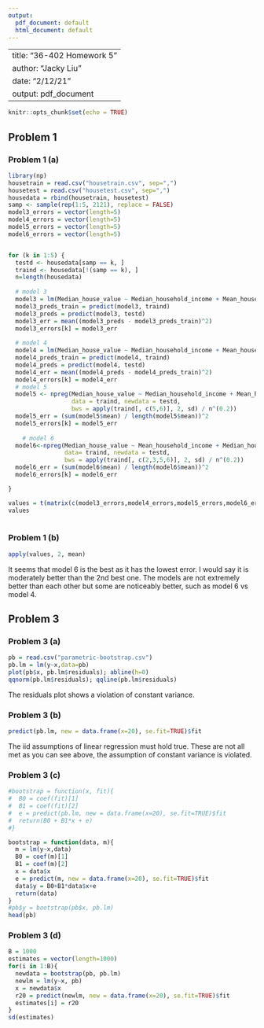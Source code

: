 ```yaml
---
output:
  pdf_document: default
  html_document: default
---
```

--
title: "36-402 Homework 5"
author: "Jacky Liu"
date: "2/12/21"
output: pdf_document
---

```r
knitr::opts_chunk$set(echo = TRUE)
```

## Problem 1

### Problem 1 (a)

```r
library(np)
housetrain = read.csv("housetrain.csv", sep=",")
housetest = read.csv("housetest.csv", sep=",")
housedata = rbind(housetrain, housetest)
samp <- sample(rep(1:5, 2121), replace = FALSE)
model3_errors = vector(length=5)
model4_errors = vector(length=5)
model5_errors = vector(length=5)
model6_errors = vector(length=5)


for (k in 1:5) {
  testd <- housedata[samp == k, ]
  traind <- housedata[!(samp == k), ]
  n=length(housedata)
  
  # model 3
  model3 = lm(Median_house_value ~ Median_household_income + Mean_household_income, data=traind)
  model3_preds_train = predict(model3, traind)
  model3_preds = predict(model3, testd)
  model3_err = mean((model3_preds - model3_preds_train)^2)
  model3_errors[k] = model3_err
  
  # model 4
  model4 = lm(Median_house_value ~ Median_household_income + Mean_household_income + Latitude + Longitude, data=traind)
  model4_preds_train = predict(model4, traind)
  model4_preds = predict(model4, testd)
  model4_err = mean((model4_preds - model4_preds_train)^2)
  model4_errors[k] = model4_err
  # model 5
  model5 <- npreg(Median_house_value ~ Median_household_income + Mean_household_income, 
                  data = traind, newdata = testd,
                  bws = apply(traind[, c(5,6)], 2, sd) / n^(0.2))
  model5_err = (sum(model5$mean) / length(model5$mean))^2
  model5_errors[k] = model5_err
  
    # model 6
  model6<-npreg(Median_house_value ~ Mean_household_income + Median_household_income + Latitude + Longitude,
                data= traind, newdata = testd,
                bws = apply(traind[, c(2,3,5,6)], 2, sd) / n^(0.2))
  model6_err = (sum(model6$mean) / length(model6$mean))^2
  model6_errors[k] = model6_err

}

values = t(matrix(c(model3_errors,model4_errors,model5_errors,model6_errors), nrow=4, ncol=5))
values
  

```


### Problem 1 (b)

```r
apply(values, 2, mean)
```

It seems that model 6 is the best as it has the lowest error. I would say it is moderately better than the 2nd best one. The models are not extremely better than each other but some are noticeably better, such as model 6 vs model 4.

## Problem 3

### Problem 3 (a)

```r
pb = read.csv("parametric-bootstrap.csv")
pb.lm = lm(y~x,data=pb)
plot(pb$x, pb.lm$residuals); abline(h=0) 
qqnorm(pb.lm$residuals); qqline(pb.lm$residuals)
```

The residuals plot shows a violation of constant variance. 


### Problem 3 (b)

```r
predict(pb.lm, new = data.frame(x=20), se.fit=TRUE)$fit

```

The iid assumptions of linear regression must hold true. These are not all met as you can see above, the assumption of constant variance is violated. 

### Problem 3 (c)

```r
#bootstrap = function(x, fit){
#  B0 = coef(fit)[1]
#  B1 = coef(fit)[2]
#  e = predict(pb.lm, new = data.frame(x=20), se.fit=TRUE)$fit
#  return(B0 + B1*x + e)
#}

bootstrap = function(data, m){
  m = lm(y~x,data)
  B0 = coef(m)[1]
  B1 = coef(m)[2]
  x = data$x
  e = predict(m, new = data.frame(x=20), se.fit=TRUE)$fit
  data$y = B0+B1*data$x+e
  return(data)
}
#pb$y = bootstrap(pb$x, pb.lm)
head(pb)

```

### Problem 3 (d)

```r
B = 1000
estimates = vector(length=1000)
for(i in 1:B){
  newdata = bootstrap(pb, pb.lm)
  newlm = lm(y~x, pb)
  x = newdata$x
  r20 = predict(newlm, new = data.frame(x=20), se.fit=TRUE)$fit
  estimates[i] = r20
}
sd(estimates)
```



